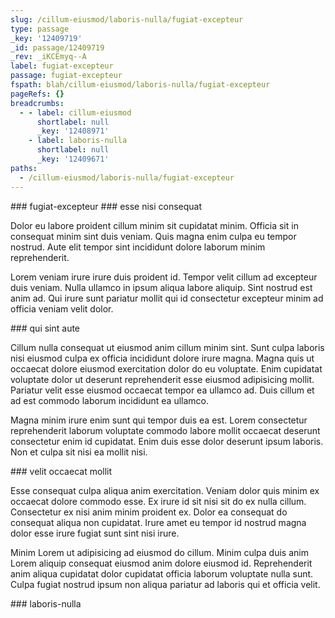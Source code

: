 ```yaml
---
slug: /cillum-eiusmod/laboris-nulla/fugiat-excepteur
type: passage
_key: '12409719'
_id: passage/12409719
_rev: _iKCEmyq--A
label: fugiat-excepteur
passage: fugiat-excepteur
fspath: blah/cillum-eiusmod/laboris-nulla/fugiat-excepteur
pageRefs: {}
breadcrumbs:
  - - label: cillum-eiusmod
      shortlabel: null
      _key: '12408971'
    - label: laboris-nulla
      shortlabel: null
      _key: '12409671'
paths:
  - /cillum-eiusmod/laboris-nulla/fugiat-excepteur
---
```


<NuggetArea>
<Passage slug="/cillum-eiusmod/laboris-nulla/fugiat-excepteur" type="passage" _key="12409719" _id="passage/12409719" _rev="_iKCEmyq--A" label="fugiat-excepteur" passage="fugiat-excepteur" fspath="blah/cillum-eiusmod/laboris-nulla/fugiat-excepteur" paths="/cillum-eiusmod/laboris-nulla/fugiat-excepteur">
<NuggetBody>
### fugiat-excepteur

</NuggetBody>
<Breadcrumbs>
<Crumbs>
<Crumb _key="12408971" label="cillum-eiusmod" /><Crumb _key="12409671" label="laboris-nulla" />
</Crumbs>
</Breadcrumbs>
</Passage>

<NuggetsInbound>
</NuggetsInbound>
<NuggetsOutbound>
<Nugget direction="outbound" type="nugget" _key="617eb1c3-f2e9-4d6d-849c-ec2780213233" _id="nugget/617eb1c3-f2e9-4d6d-849c-ec2780213233" _rev="_iKCEmyy---" fspath="blah/cillum-eiusmod/laboris-nulla/fugiat-excepteur/esse-nisi-consequat.md" label="esse nisi consequat" paths="/cillum-eiusmod/laboris-nulla/fugiat-excepteur/esse-nisi-consequat" slug="/cillum-eiusmod/laboris-nulla/fugiat-excepteur/esse-nisi-consequat">
<NuggetBody>
### esse nisi consequat

Dolor eu labore proident cillum minim sit cupidatat minim. Officia sit in consequat minim sint duis veniam. Quis magna enim culpa eu tempor nostrud. Aute elit tempor sint incididunt dolore laborum minim reprehenderit.

Lorem veniam irure irure duis proident id. Tempor velit cillum ad excepteur duis veniam. Nulla ullamco in ipsum aliqua labore aliquip. Sint nostrud est anim ad. Qui irure sunt pariatur mollit qui id consectetur excepteur minim ad officia veniam velit dolor.

</NuggetBody>
</Nugget>

<Nugget direction="outbound" type="nugget" _key="9cd3d5da-e06a-4e79-95e2-b97a6abd946d" _id="nugget/9cd3d5da-e06a-4e79-95e2-b97a6abd946d" _rev="_iKCEmy2---" fspath="blah/cillum-eiusmod/laboris-nulla/fugiat-excepteur/qui-sint-aute.md" label="qui sint aute" paths="/cillum-eiusmod/laboris-nulla/fugiat-excepteur/qui-sint-aute" slug="/cillum-eiusmod/laboris-nulla/fugiat-excepteur/qui-sint-aute">
<NuggetBody>
### qui sint aute

Cillum nulla consequat ut eiusmod anim cillum minim sint. Sunt culpa laboris nisi eiusmod culpa ex officia incididunt dolore irure magna. Magna quis ut occaecat dolore eiusmod exercitation dolor do eu voluptate. Enim cupidatat voluptate dolor ut deserunt reprehenderit esse eiusmod adipisicing mollit. Pariatur velit esse eiusmod occaecat tempor ea ullamco ad. Duis cillum et ad est commodo laborum incididunt ea ullamco.

Magna minim irure enim sunt qui tempor duis ea est. Lorem consectetur reprehenderit laborum voluptate commodo labore mollit occaecat deserunt consectetur enim id cupidatat. Enim duis esse dolor deserunt ipsum laboris. Non et culpa sit nisi ea mollit nisi.

</NuggetBody>
</Nugget>

<Nugget direction="outbound" type="nugget" _key="de68fac3-f170-4358-ba65-624f947e25ae" _id="nugget/de68fac3-f170-4358-ba65-624f947e25ae" _rev="_iKCEmy2--_" fspath="blah/cillum-eiusmod/laboris-nulla/fugiat-excepteur/velit-occaecat-mollit.md" label="velit occaecat mollit" paths="/cillum-eiusmod/laboris-nulla/fugiat-excepteur/velit-occaecat-mollit" slug="/cillum-eiusmod/laboris-nulla/fugiat-excepteur/velit-occaecat-mollit">
<NuggetBody>
### velit occaecat mollit

Esse consequat culpa aliqua anim exercitation. Veniam dolor quis minim ex occaecat dolore commodo esse. Ex irure id sit nisi sit do ex nulla cillum. Consectetur ex nisi anim minim proident ex. Dolor ea consequat do consequat aliqua non cupidatat. Irure amet eu tempor id nostrud magna dolor esse irure fugiat sunt sint nisi irure.

Minim Lorem ut adipisicing ad eiusmod do cillum. Minim culpa duis anim Lorem aliquip consequat eiusmod anim dolore eiusmod id. Reprehenderit anim aliqua cupidatat dolor cupidatat officia laborum voluptate nulla sunt. Culpa fugiat nostrud ipsum non aliqua pariatur ad laboris qui et officia velit.

</NuggetBody>
</Nugget>

</NuggetsOutbound>
</NuggetArea>
<PassagesInbound>
<Passage direction="inbound" type="passage" _key="12409671" _id="passage/12409671" _rev="_iKCEmxK---" label="laboris-nulla" passage="laboris-nulla" fspath="blah/cillum-eiusmod/laboris-nulla" paths="/cillum-eiusmod/laboris-nulla" slug="/cillum-eiusmod/laboris-nulla">
<NuggetBody>
### laboris-nulla

</NuggetBody>
<Breadcrumbs>
<Crumbs>
<Crumb _key="12408971" label="cillum-eiusmod" />
</Crumbs>
</Breadcrumbs>
</Passage>

</PassagesInbound>
<PassagesOutbound>
</PassagesOutbound>